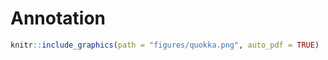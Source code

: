 # Annotation {#annotation}
```r
knitr::include_graphics(path = "figures/quokka.png", auto_pdf = TRUE)
``` 
